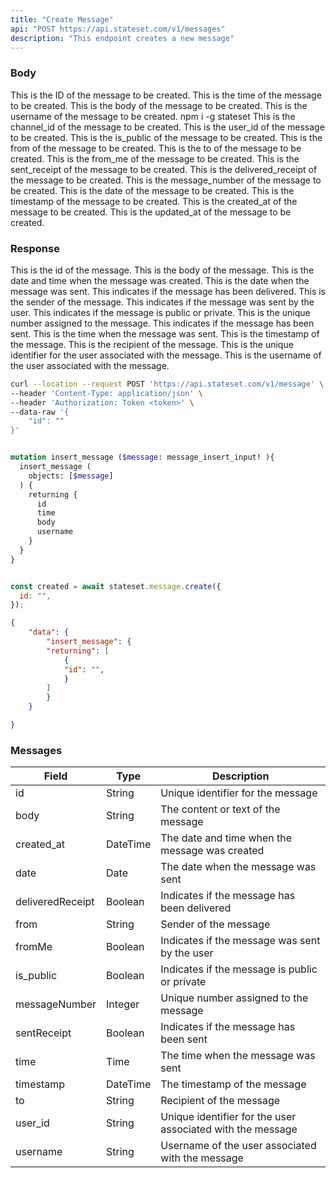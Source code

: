 ```yaml
---
title: "Create Message"
api: "POST https://api.stateset.com/v1/messages"
description: "This endpoint creates a new message"
---
```


### Body

<ParamField body="id" type="string">
  This is the ID of the message to be created.
</ParamField>

<ParamField body="time" type="string">
  This is the time of the message to be created.
</ParamField>

<ParamField body="body" type="string">
  This is the body of the message to be created.
</ParamField>

<ParamField body="username" type="string">
  This is the username of the message to be created.
</ParamField>
npm i -g stateset
<ParamField body="channel_id" type="string">
  This is the channel_id of the message to be created.
</ParamField>

<ParamField body="user_id" type="string">
  This is the user_id of the message to be created.
</ParamField>

<ParamField body="is_public" type="boolean">
  This is the is_public of the message to be created.
</ParamField>

<ParamField body="from" type="string">
  This is the from of the message to be created.
</ParamField>

<ParamField body="to" type="string">
  This is the to of the message to be created.
</ParamField>

<ParamField body="from_me" type="boolean">
  This is the from_me of the message to be created.
</ParamField>

<ParamField body="sent_receipt" type="boolean">
  This is the sent_receipt of the message to be created.
</ParamField>

<ParamField body="delivered_receipt" type="boolean">
  This is the delivered_receipt of the message to be created.
</ParamField>

<ParamField body="message_number" type="number">
  This is the message_number of the message to be created.
</ParamField>

<ParamField body="date" type="string">
  This is the date of the message to be created.
</ParamField>

<ParamField body="timestamp" type="string">
  This is the timestamp of the message to be created.
</ParamField>

<ParamField body="created_at" type="string">
  This is the created_at of the message to be created.
</ParamField>

<ParamField body="updated_at" type="string">
  This is the updated_at of the message to be created.
</ParamField>


### Response

<ResponseField name="id" type="string">
  This is the id of the message.
</ResponseField>

<ResponseField name="body" type="string">
  This is the body of the message.
</ResponseField>

<ResponseField name="created_at" type="datetime">
  This is the date and time when the message was created.
</ResponseField>

<ResponseField name="date" type="date">
  This is the date when the message was sent.
</ResponseField>

<ResponseField name="deliveredReceipt" type="boolean">
  This indicates if the message has been delivered.
</ResponseField>

<ResponseField name="from" type="string">
  This is the sender of the message.
</ResponseField>

<ResponseField name="fromMe" type="boolean">
  This indicates if the message was sent by the user.
</ResponseField>

<ResponseField name="is_public" type="boolean">
  This indicates if the message is public or private.
</ResponseField>

<ResponseField name="messageNumber" type="integer">
  This is the unique number assigned to the message.
</ResponseField>

<ResponseField name="sentReceipt" type="boolean">
  This indicates if the message has been sent.
</ResponseField>

<ResponseField name="time" type="time">
  This is the time when the message was sent.
</ResponseField>

<ResponseField name="timestamp" type="datetime">
  This is the timestamp of the message.
</ResponseField>

<ResponseField name="to" type="string">
  This is the recipient of the message.
</ResponseField>

<ResponseField name="user_id" type="string">
  This is the unique identifier for the user associated with the message.
</ResponseField>

<ResponseField name="username" type="string">
  This is the username of the user associated with the message.
</ResponseField>



<RequestExample>

```bash cURL
curl --location --request POST 'https://api.stateset.com/v1/message' \
--header 'Content-Type: application/json' \
--header 'Authorization: Token <token>' \
--data-raw '{
    "id": ""
}'
```

```graphQL GraphQL

mutation insert_message ($message: message_insert_input! ){
  insert_message (
    objects: [$message]
  ) {
    returning {
      id
      time
      body
      username
    }
  }
}
```

```javascript Node.js

const created = await stateset.message.create({
  id: "",
});

```

</RequestExample>

<ResponseExample>

```json Response
{
    "data": {
        "insert_message": {
        "returning": [
            {
            "id": "",
            }
        ]
        }
    }

}
```

</ResponseExample>


### Messages


| Field            | Type     | Description                                                |
| ---------------- | -------- | ---------------------------------------------------------- |
| id               | String   | Unique identifier for the message                          |
| body             | String   | The content or text of the message                         |
| created\_at      | DateTime | The date and time when the message was created             |
| date             | Date     | The date when the message was sent                         |
| deliveredReceipt | Boolean  | Indicates if the message has been delivered                |
| from             | String   | Sender of the message                                      |
| fromMe           | Boolean  | Indicates if the message was sent by the user              |
| is\_public       | Boolean  | Indicates if the message is public or private              |
| messageNumber    | Integer  | Unique number assigned to the message                      |
| sentReceipt      | Boolean  | Indicates if the message has been sent                     |
| time             | Time     | The time when the message was sent                         |
| timestamp        | DateTime | The timestamp of the message                               |
| to               | String   | Recipient of the message                                   |
| user\_id         | String   | Unique identifier for the user associated with the message |
| username         | String   | Username of the user associated with the message           |